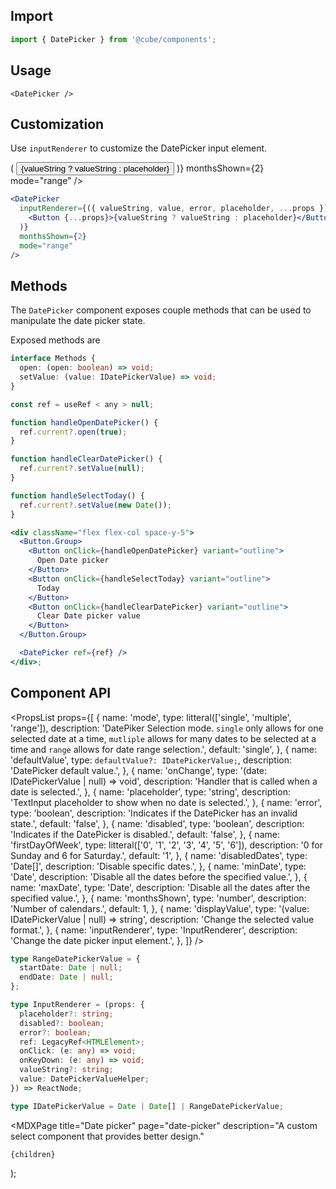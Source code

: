 


<Head>
  <title>Date Picker - Cube</title>
  <meta
    name="description"
    content="A custom select component that provides better design."
  />
</Head>

## Import

```js
import { DatePicker } from '@cube/components';
```

## Usage

<Example>
  <DatePicker />
</Example>

```tsx
<DatePicker />
```

## Customization

Use `inputRenderer` to customize the DatePicker input element.

<Example>
  <DatePicker
    inputRenderer={({ valueString, value, placeholder, ...props }) => (
      <Button {...props}>{valueString ? valueString : placeholder}</Button>
    )}
    monthsShown={2}
    mode="range"
  />
</Example>

```jsx
<DatePicker
  inputRenderer={({ valueString, value, error, placeholder, ...props }) => (
    <Button {...props}>{valueString ? valueString : placeholder}</Button>
  )}
  monthsShown={2}
  mode="range"
/>
```

## Methods

The `DatePicker` component exposes couple methods that can be used to manipulate the date picker state.

Exposed methods are

```ts
interface Methods {
  open: (open: boolean) => void;
  setValue: (value: IDatePickerValue) => void;
}
```

<MethodsExample />

```jsx
const ref = useRef < any > null;

function handleOpenDatePicker() {
  ref.current?.open(true);
}

function handleClearDatePicker() {
  ref.current?.setValue(null);
}

function handleSelectToday() {
  ref.current?.setValue(new Date());
}

<div className="flex flex-col space-y-5">
  <Button.Group>
    <Button onClick={handleOpenDatePicker} variant="outline">
      Open Date picker
    </Button>
    <Button onClick={handleSelectToday} variant="outline">
      Today
    </Button>
    <Button onClick={handleClearDatePicker} variant="outline">
      Clear Date picker value
    </Button>
  </Button.Group>

  <DatePicker ref={ref} />
</div>;
```

## Component API

<PropsList
  props={[
    {
      name: 'mode',
      type: litteral(['single', 'multiple', 'range']),
      description:
        'DatePiker Selection mode. `single` only allows for one selected date at a time, `mutliple` allows for many dates to be selected at a time and `range` allows for date range selection.',
      default: 'single',
    },
    {
      name: 'defaultValue',
      type: `defaultValue?: IDatePickerValue;`,
      description: 'DatePicker default value.',
    },
    {
      name: 'onChange',
      type: '(date: IDatePickerValue | null) => void',
      description: 'Handler that is called when a date is selected.',
    },
    {
      name: 'placeholder',
      type: 'string',
      description: 'TextInput placeholder to show when no date is selected.',
    },
    {
      name: 'error',
      type: 'boolean',
      description: 'Indicates if the DatePicker has an invalid state.',
      default: 'false',
    },
    {
      name: 'disabled',
      type: 'boolean',
      description: 'Indicates if the DatePicker is disabled.',
      default: 'false',
    },
    {
      name: 'firstDayOfWeek',
      type: litteral(['0', '1', '2', '3', '4', '5', '6']),
      description: '0 for Sunday and 6 for Saturday.',
      default: '1',
    },
    {
      name: 'disabledDates',
      type: 'Date[]',
      description: 'Disable specific dates.',
    },
    {
      name: 'minDate',
      type: 'Date',
      description: 'Disable all the dates before the specified value.',
    },
    {
      name: 'maxDate',
      type: 'Date',
      description: 'Disable all the dates after the specified value.',
    },
    {
      name: 'monthsShown',
      type: 'number',
      description: 'Number of calendars.',
      default: 1,
    },
    {
      name: 'displayValue',
      type: '(value: IDatePickerValue | null) => string',
      description: 'Change the selected value format.',
    },
    {
      name: 'inputRenderer',
      type: 'InputRenderer',
      description: 'Change the date picker input element.',
    },
  ]}
/>

```ts
type RangeDatePickerValue = {
  startDate: Date | null;
  endDate: Date | null;
};

type InputRenderer = (props: {
  placeholder?: string;
  disabled?: boolean;
  error?: boolean;
  ref: LegacyRef<HTMLElement>;
  onClick: (e: any) => void;
  onKeyDown: (e: any) => void;
  valueString?: string;
  value: DatePickerValueHelper;
}) => ReactNode;

type IDatePickerValue = Date | Date[] | RangeDatePickerValue;
```

  <MDXPage
    title="Date picker"
    page="date-picker"
    description="A custom select component that provides better design."
  >
    {children}
  </MDXPage>
);
